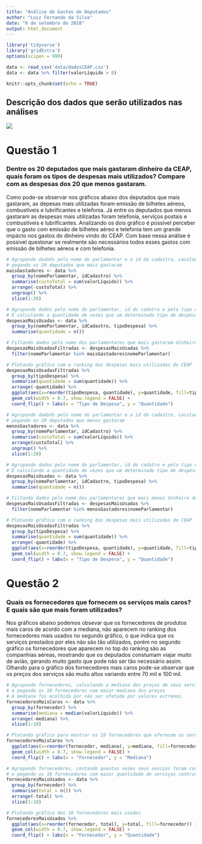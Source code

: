 ```yaml
---
title: "Análise de Gastos de Deputados"
author: "Luiz Fernando da Silva"
date: "6 de setembro de 2018"
output: html_document
---
```


```r
library('tidyverse')
library('gridExtra')
options(scipen = 999)
```
```r
data <- read_csv('data/dadosCEAP.csv')
data <- data %>% filter(valorLíquido > 0)
```


```r
knitr::opts_chunk$set(echo = TRUE)
```

## Descrição dos dados que serão utilizados nas análises
![](images/foto.png)

# Questão 1
### Dentre os 20 deputados que mais gastaram dinheiro da CEAP, quais foram os tipos de despesas mais utilizados? Compare com as despesas dos 20 que menos gastaram.
Como pode-se observar nos gráficos abaixo dos deputados que mais gastaram, as depesas mais utilizadas foram emissão de bilhetes aéreos, combustíveis e lubrificantes e telefonia. Já entre os deputados que menos gastaram as despesas mais utilizadas foram telefonia, serviços postais e combustíveis e lubrificantes. Analizando os dois gráfico é possível perceber que o gasto com emissão de bilhetes aéreo e telefonia tem um grande impácto nos gastos do dinheiro vindo do CEAP. Com base nessa análise é possivel questonar se realmente são necessários todos esses gastos com emissão de bilhetes aéreos e com telefonia.
```r
# Agrupando dadods pelo nome do parlamentar e o id do cadastro, caculando o valor total gasto pelo deputado e
# pegando os 20 deputados que mais gastaram
maisGastadores <- data %>% 
  group_by(nomeParlamentar, idCadastro) %>%
  summarise(custoTotal = sum(valorLíquido)) %>%
  arrange(-custoTotal) %>%
  ungroup() %>%
  slice(1:20)

# Agrupando dados pelo nome do parlamentar, id do cadatro e pelo tipo de despesa
# E calculando a quantidade de vezes que um determinado tipo de despesa ocorreu
despesasMaisUsadas <- data %>%
  group_by(nomeParlamentar, idCadastro, tipoDespesa) %>%
  summarise(quantidade = n())

# Filtando dados pelo nome dos parlamentares que mais gastaram dinheiro do CEAP
despesasMaisUsadasFiltradas <- despesasMaisUsadas %>% 
  filter(nomeParlamentar %in% maisGastadores$nomeParlamentar)

# Plotando gráfico com o ranking das despesas mais utilizadas do CEAP
despesasMaisUsadasFiltradas %>%
  group_by(tipoDespesa) %>%
  summarise(quantidade = sum(quantidade)) %>%
  arrange(-quantidade) %>%
  ggplot(aes(x=reorder(tipoDespesa, quantidade), y=quantidade, fill=tipoDespesa)) + 
  geom_col(width = 0.7, show.legend = FALSE) + 
  coord_flip() + labs(x = "Tipo de Despesa", y = "Quantidade")
```
```r
# Agrupando dadods pelo nome do parlamentar e o id do cadastro, caculando o valor total gasto pelo deputado e
# pegando os 20 deputados que menos gastaram
menosGastadores <- data %>% 
  group_by(nomeParlamentar, idCadastro) %>%
  summarise(custoTotal = sum(valorLíquido)) %>%
  arrange(custoTotal) %>%
  ungroup() %>%
  slice(1:20)

# Agrupando dados pelo nome do parlamentar, id do cadatro e pelo tipo de despesa
# E calculando a quantidade de vezes que um determinado tipo de despesa ocorreu
despesasMaisUsadas <- data %>%
  group_by(nomeParlamentar, idCadastro, tipoDespesa) %>%
  summarise(quantidade = n())

# Filtando dados pelo nome dos parlamentares que mais menos dinheiro do CEAP
despesasMaisUsadasFiltradas <- despesasMaisUsadas %>% 
  filter(nomeParlamentar %in% menosGastadores$nomeParlamentar)

# Plotando gráfico com o ranking das despesas mais utilizadas do CEAP
despesasMaisUsadasFiltradas %>%
  group_by(tipoDespesa) %>%
  summarise(quantidade = sum(quantidade)) %>%
  arrange(-quantidade) %>%
  ggplot(aes(x=reorder(tipoDespesa, quantidade), y=quantidade, fill=tipoDespesa)) + 
  geom_col(width = 0.7, show.legend = FALSE) + 
  coord_flip() + labs(x = "Tipo de Despesa", y = "Quantidade")
```

# Questão 2
### Quais os fornecedores que fornecem os serviços mais caros? E quais são que mais foram utilizados?
Nos gráficos abaixo podemos obsevar que os fornecedores de produtos mais caros de acordo com a mediana, não aparecem no ranking dos fornecedores mais usados no segundo gráfico, o que indica que os serviços prestados por eles não são tão utilizados, porém no segundo gráfico os fornecedores que aparecem no top do ranking são as companhias aéreas, mostrando que os deputados constumam viajar muito de avião, gerando muito gasto que pode não ser tão necessário assim. Olhando para o gráfico dos fornecedores mais caros pode-se observar que os preços dos serviços são muito altos variando entre 70 mil e 100 mil.
```r
# Agrupando fornecedores, calculando a mediana dos preços de seus serviços fornecidos
# e pegando os 10 fornecedores com maior mediana dos preços
# A mediana foi ecolhida por não ser afetada por valores extremos.
fornecedoresMaisCaros <- data %>% 
  group_by(fornecedor) %>%
  summarise(mediana = median(valorLíquido)) %>%
  arrange(-mediana) %>%
  slice(1:10)

# Plotando gráfico para mostrar os 10 fornecedores que oferecem os serviços mais caros
fornecedoresMaisCaros %>%
  ggplot(aes(x=reorder(fornecedor, mediana), y=mediana, fill=fornecedor)) + 
  geom_col(width = 0.7, show.legend = FALSE) + 
  coord_flip() + labs(x = "Fornecedor", y = "Mediana")
```

```r
# Agrupando fornecedores, contando quantas vezes seus seviços foram contratados
# e pegando os 10 fornecedores com maior quantidade de serviços contratados
fornecedoresMaisUsados <- data %>%
  group_by(fornecedor) %>%
  summarise(total = n()) %>%
  arrange(-total) %>%
  slice(1:10)

# Plotando gráfico dos 10 fornecedores mais usados
fornecedoresMaisUsados %>%
  ggplot(aes(x=reorder(fornecedor, total), y=total, fill=fornecedor)) + 
  geom_col(width = 0.7, show.legend = FALSE) + 
  coord_flip() + labs(x = "Fornecedor", y = "Quantidade")
```


